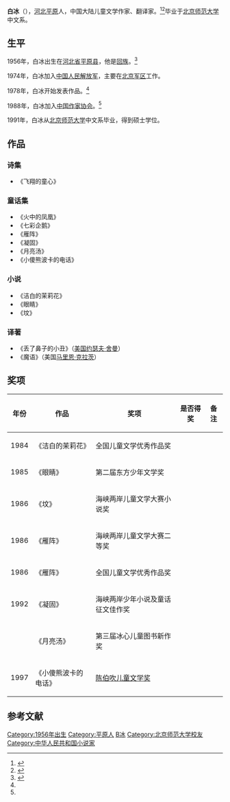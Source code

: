 {{Otheruses|subject=儿童文学作家白冰|other=其他同名条目|白冰}}
{{Infobox writer <!-- see Template:Infobox writer -->
| 图像     = 
| 图像说明 = 
| 姓名     = 白冰
| 原文名称 = 
| 笔名     = 
| 原名     = 白玉琢
| 出生     = {{birth year and age|1956|3}}
| 出生地点 = [[河北省|河北省]][[平原县|平原县]]
| 逝世     = <!--卒年在前生年在后{{death date and age|}} 或{{Death year and age| }}-->
| 逝世地点 = 
| 职业     = 作家、翻译家
| 国籍     = {{PRC}}
| 种族     = [[回族|回族]]
| 公民权   = 
| 语言     = 中文
| 母校     = [[北京师范大学|北京师范大学]]
| 创作时期 = 1978年至今
| 体裁     = [[儿童文学|儿童文学]]、[[诗歌|诗歌]]
| 主题     = 
| 文学运动 = 
| 代表作   = 《飞翔的童心》<br>《小傻熊波卡的电话》
| 父母     = 
| 配偶     =  <!--{{marriage|姓名|年份}} -->
| 伴侣     = 
| 子女     = 
| 亲属     = 
| 受影响于 = 
| 施影响于 = 
| 奖项     = {{Awards|award=第三届冰心儿童图书新作奖 |year= |title=《月亮汤》}}{{Awards|award=[[陈伯吹儿童文学奖|陈伯吹儿童文学奖]] |year=1997 |title=《小傻熊波卡的电话》 }}
| 官方网站 = <!--  {{URL|website}} -->
| 签名     =  <!--不需要加[[file:|128px]] -->
}}

'''白冰'''（{{bd|1956年|3月|||catIdx=B白}}），[[河北省|河北]][[平原县|平原]]人，中国大陆儿童文学作家、翻译家。<ref name="fish">{{cite web |url=http://kid.qq.com/a/20080620/000033.htm |title=儿童文学作家白冰个人简介 |accessdate=2014-03-05 |date=2008-06-20 |work=腾讯网 |archive-date=2018-09-03 |archive-url=https://web.archive.org/web/20180903150821/http://kid.qq.com/a/20080620/000033.htm |dead-url=no }}</ref><ref name="duck">{{cite web |url=http://epaper.gmw.cn/zhdsb/html/2011-10/12/nw.D110000zhdsb_20111012_2-07.htm |title=作家白冰 |accessdate=2014-03-05 |date=2011-10-12 |work=光明网 |archive-date=2019-06-12 |archive-url=https://web.archive.org/web/20190612005335/http://epaper.gmw.cn/zhdsb/html/2011-10/12/nw.D110000zhdsb_20111012_2-07.htm |dead-url=no }}</ref>毕业于[[北京师范大学|北京师范大学]]中文系。

==生平==
1956年，白冰出生在[[河北省|河北省]][[平原县|平原县]]，他是[[回族|回族]]。<ref name="bee">{{cite web|url=http://www.chinawriter.com.cn/zxhy/member/117.shtml|title=白冰 (1956～)|accessdate=2014-03-05|date=2013-06-07|work=中国作家网|archive-date=2018-08-13|archive-url=https://web.archive.org/web/20180813151152/http://www.chinawriter.com.cn/zxhy/member/117.shtml|dead-url=no}}</ref>

1974年，白冰加入[[中国人民解放军|中国人民解放军]]，主要在[[北京军区|北京军区]]工作。

1978年，白冰开始发表作品。<ref name="bee"/>

1988年，白冰加入[[中国作家协会|中国作家协会]]。<ref name="bee"/>

1991年，白冰从[[北京师范大学|北京师范大学]]中文系毕业，得到硕士学位。

==作品==
===诗集===
*《飞翔的童心》

===童话集===
*《火中的凤凰》
*《七彩企鹅》
*《雁阵》
*《凝固》
*《月亮汤》
*《小傻熊波卡的电话》

===小说===
*《洁白的茉莉花》
*《眼睛》
*《坟》

===译著===
*《丢了鼻子的小丑》（[[美国|美国]][[约瑟夫·舍曼|约瑟夫·舍曼]]）
*《魔语》（美国[[马里恩·克拉茨|马里恩·克拉茨]]）

==奖项==
{| class="wikitable"
|-
! 年份 !! 作品  !! 奖项  !! 是否得奖 !! 备注
|-
| 1984 || 《洁白的茉莉花》 || 全国儿童文学优秀作品奖 ||{{Won}}|| 
|-
| 1985 || 《眼睛》 || 第二届东方少年文学奖|| {{Won}} || 
|-
| 1986 || 《坟》 || 海峡两岸儿童文学大赛小说奖 || {{Won}} || 
|-
| 1986 || 《雁阵》|| 海峡两岸儿童文学大赛二等奖 || {{Won}} || 
|-
| 1986 || 《雁阵》|| 全国儿童文学优秀作品奖 || {{Won}}|| 
|-
| 1992 || 《凝固》|| 海峡两岸少年小说及童话征文佳作奖 || {{Won}} || 
|-
|  || 《月亮汤》 || 第三届冰心儿童图书新作奖 || {{Won}}|| 
|-
| 1997 || 《小傻熊波卡的电话》 || [[陈伯吹儿童文学奖|陈伯吹儿童文学奖]] || {{Won}}|| 
|}

==参考文献==
{{reflist}}

{{全国优秀儿童文学奖}}

{{Authority control}}
{{DEFAULTSORT:B白}}
[[Category:1956年出生|Category:1956年出生]]
[[Category:平原人|Category:平原人]]
[[Category:白姓|B冰]]
[[Category:北京师范大学校友|Category:北京师范大学校友]]
[[Category:中华人民共和国小说家|Category:中华人民共和国小说家]]